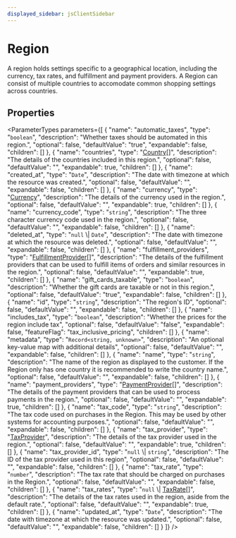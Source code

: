 ```yaml
---
displayed_sidebar: jsClientSidebar
---
```



# Region

A region holds settings specific to a geographical location, including the currency, tax rates, and fulfillment and payment providers. A Region can consist of multiple countries to accomodate common shopping settings across countries.

## Properties

<ParameterTypes parameters={[
  {
    "name": "automatic_taxes",
    "type": "`boolean`",
    "description": "Whether taxes should be automated in this region.",
    "optional": false,
    "defaultValue": "true",
    "expandable": false,
    "children": []
  },
  {
    "name": "countries",
    "type": "[Country](internal.internal.Country.mdx)[]",
    "description": "The details of the countries included in this region.",
    "optional": false,
    "defaultValue": "",
    "expandable": true,
    "children": []
  },
  {
    "name": "created_at",
    "type": "`Date`",
    "description": "The date with timezone at which the resource was created.",
    "optional": false,
    "defaultValue": "",
    "expandable": false,
    "children": []
  },
  {
    "name": "currency",
    "type": "[Currency](internal.Currency.mdx)",
    "description": "The details of the currency used in the region.",
    "optional": false,
    "defaultValue": "",
    "expandable": true,
    "children": []
  },
  {
    "name": "currency_code",
    "type": "`string`",
    "description": "The three character currency code used in the region.",
    "optional": false,
    "defaultValue": "",
    "expandable": false,
    "children": []
  },
  {
    "name": "deleted_at",
    "type": "`null` \\| `Date`",
    "description": "The date with timezone at which the resource was deleted.",
    "optional": false,
    "defaultValue": "",
    "expandable": false,
    "children": []
  },
  {
    "name": "fulfillment_providers",
    "type": "[FulfillmentProvider](internal.internal.FulfillmentProvider.mdx)[]",
    "description": "The details of the fulfillment providers that can be used to fulfill items of orders and similar resources in the region.",
    "optional": false,
    "defaultValue": "",
    "expandable": true,
    "children": []
  },
  {
    "name": "gift_cards_taxable",
    "type": "`boolean`",
    "description": "Whether the gift cards are taxable or not in this region.",
    "optional": false,
    "defaultValue": "true",
    "expandable": false,
    "children": []
  },
  {
    "name": "id",
    "type": "`string`",
    "description": "The region's ID",
    "optional": false,
    "defaultValue": "",
    "expandable": false,
    "children": []
  },
  {
    "name": "includes_tax",
    "type": "`boolean`",
    "description": "Whether the prices for the region include tax",
    "optional": false,
    "defaultValue": "false",
    "expandable": false,
    "featureFlag": "tax_inclusive_pricing",
    "children": []
  },
  {
    "name": "metadata",
    "type": "`Record<string, unknown>`",
    "description": "An optional key-value map with additional details",
    "optional": false,
    "defaultValue": "",
    "expandable": false,
    "children": []
  },
  {
    "name": "name",
    "type": "`string`",
    "description": "The name of the region as displayed to the customer. If the Region only has one country it is recommended to write the country name.",
    "optional": false,
    "defaultValue": "",
    "expandable": false,
    "children": []
  },
  {
    "name": "payment_providers",
    "type": "[PaymentProvider](internal.PaymentProvider.mdx)[]",
    "description": "The details of the payment providers that can be used to process payments in the region.",
    "optional": false,
    "defaultValue": "",
    "expandable": true,
    "children": []
  },
  {
    "name": "tax_code",
    "type": "`string`",
    "description": "The tax code used on purchases in the Region. This may be used by other systems for accounting purposes.",
    "optional": false,
    "defaultValue": "",
    "expandable": false,
    "children": []
  },
  {
    "name": "tax_provider",
    "type": "[TaxProvider](internal.TaxProvider.mdx)",
    "description": "The details of the tax provider used in the region.",
    "optional": false,
    "defaultValue": "",
    "expandable": true,
    "children": []
  },
  {
    "name": "tax_provider_id",
    "type": "`null` \\| `string`",
    "description": "The ID of the tax provider used in this region",
    "optional": false,
    "defaultValue": "",
    "expandable": false,
    "children": []
  },
  {
    "name": "tax_rate",
    "type": "`number`",
    "description": "The tax rate that should be charged on purchases in the Region.",
    "optional": false,
    "defaultValue": "",
    "expandable": false,
    "children": []
  },
  {
    "name": "tax_rates",
    "type": "`null` \\| [TaxRate](internal.TaxRate.mdx)[]",
    "description": "The details of the tax rates used in the region, aside from the default rate.",
    "optional": false,
    "defaultValue": "",
    "expandable": true,
    "children": []
  },
  {
    "name": "updated_at",
    "type": "`Date`",
    "description": "The date with timezone at which the resource was updated.",
    "optional": false,
    "defaultValue": "",
    "expandable": false,
    "children": []
  }
]} />
